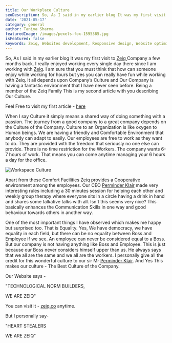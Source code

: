 ```yaml
---
title: Our Workplace Culture
seoDescription: So, As I said in my earlier blog It was my first visit to [Zeiq ](https://www.zeiq.co/) Company a few months back. I really enjoyed working every single day there since I am working with [Zeiq](https://www.zeiq.co/). I am sure that you must think that how can someone enjoy while working for hours but yes you can really have fun while working with Zeiq. It all depends upon Company’s Culture and Our Company is having a fantastic environment that I have never seen before. Being a member of the Zeiq Family This is my second article with you describing Our Culture.
date: '2021-05-17'
category: general
author: Taniya Sharma
featuredImage: /images/pexels-fox-1595385.jpg
isFeatured: false
keywords: Zeiq, Websites development, Responsive design, Website optimization, E-commerce development, Content management systems (CMS), Website security, Search engine optimization (SEO), JavaScript frameworks , React, Nextjs, Cloud hosting (e.g. AWS, Azure, Google Cloud)
---
```


So, As I said in my earlier blog It was my first visit to [Zeiq ](https://www.zeiq.co/) Company a few months back. I really enjoyed working every single day there since I am working with [Zeiq](https://www.zeiq.co/). I am sure that you must think that how can someone enjoy while working for hours but yes you can really have fun while working with Zeiq. It all depends upon Company’s Culture and Our Company is having a fantastic environment that I have never seen before. Being a member of the Zeiq Family This is my second article with you describing Our Culture.

Feel Free to visit my first article - [here](https://www.zeiq.co/posts/why-nextjs-is-good-for-ecommerce/)

When I say Culture it simply means a shared way of doing something with a passion. The journey from a good company to a great company depends on the Culture of the Company. Culture to an Organization is like oxygen to Human beings. We are having a friendly and Comfortable Environment that anybody can adapt to easily. Our employees are free to work as they want to do. They are provided with the freedom that seriously no one else can provide. There is no time restriction for the Workers. The company wants 6-7 hours of work. That means you can come anytime managing your 6 hours a day for the office.

![Workspace Culture](../images/our-workspace-culture.jpg)

Apart from these Comfort Facilities Zeiq provides a Cooperative environment among the employees. Our CEO [Perminder Klair](https://twitter.com/pinku1) made very interesting rules including a 30 minutes session for helping each other and weekly group therapy where everyone sits in a circle having a drink in hand and shares some talkative talks with all. Isn't this seems very nice? This basically enhances the Communication Skills in one way and good behaviour towards others in another way.

One of the most important things I have observed which makes me happy but surprised too. That is Equality. Yes, We have democracy, we have equality in each field, but there can be no equality between Boss and Employee if we see. An employee can never be considered equal to a Boss. But our company is not having anything like Boss and Employee. This is just because our Boss never considers himself upper than us. He always says that we all are the same and we all are the workers. I personally give all the credit for this wonderful culture to our sir Mr [Perminder Klair](https://twitter.com/pinku1). And Yes This makes our culture - The Best Culture of the Company.

Our Website says -

"TECHNOLOGICAL NORM BUILDERS,

WE ARE ZEIQ"

You can visit it - [zeiq.co](https://www.zeiq.co/) anytime.

But I personally say-

"HEART STEALERS

WE ARE ZEIQ"
